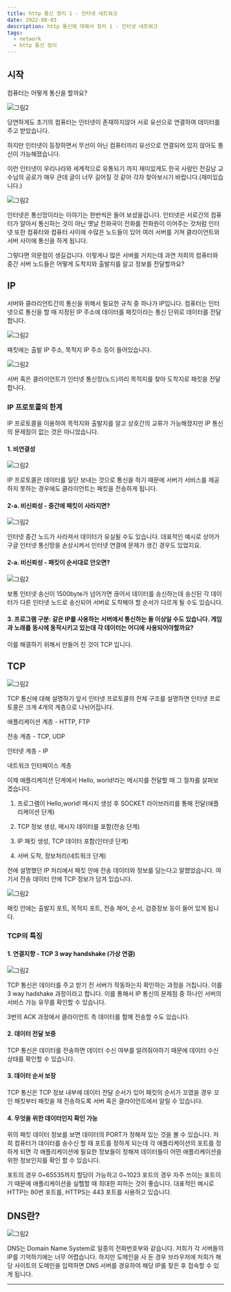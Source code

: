 ```yaml
---
title: http 통신 정리 1 - 인터넷 네트워크
date: 2022-08-03
description: http 통신에 대해서 정리 1 - 인터넷 네트워크
tags:
  - network
  - http 통신 정리
---
```


## 시작

컴퓨터는 어떻게 통신을 할까요?

![그림2](./pic1.png)



당연하게도 초기의 컴퓨터는 인터넷이 존재하지않아 서로 유선으로 연결하여 데이터를 주고 받았습니다.


하지만 인터넷이 등장하면서 무선이 아닌 컴퓨터끼리 유선으로 연결되어 있지 않아도 통신이 가능해졌습니다.

이런 인터넷이 우리나라와 세계적으로 유통되기 까지 재미있게도 한국 사람인 전길남 교수님의 공로가 매우 큰데 글이 너무 길어질 것 같아 각자 찾아보시기 바랍니다.(재미있습니다.)

![그림2](./pic2.png)


인터넷은 통신망이라는 이야기는 한번씩은 들어 보셨을겁니다. 인터넷은 서로간의 컴퓨터가 알아서 통신하는 것이 아닌 옛날 전화국이 전화를 전화원이 이어주는 것처럼 인터넷 또한 컴퓨터와 컴퓨터 사이에 수많은 노드들이 있어 여러 서버를 거쳐 클라이언트와 서버 사이에 통신을 하게 됩니다.

그렇다면 의문점이 생길겁니다. 이렇게나 많은 서버를 거치는데 과연 저희의 컴퓨터와 중간 서버 노드들은 어떻게 도착지와 출발지를 알고 정보를 전달할까요?

## IP

서버와 클라리언트간의 통신을 위해서 필요한 규칙 중 하나가 IP입니다. 컴퓨터는 인터넷으로 통신을 할 때 지정된 IP 주소에 데이터를 패킷이라는 통신 단위로 데이터를 전달합니다.

![그림2](./pic3.png)


패킷에는 출발 IP 주소, 목적지 IP 주소 등이 들어있습니다.

![그림2](./pic4.png)


서버 혹은 클라이언트가 인터넷 통신망(노드)끼리 목적지를 찾아 도착지로 패킷을 전달합니다.

### IP 프로토콜의 한계

IP 프로토콜을 이용하여 목적지와 출발지를 알고 상호간의 교류가 가능해졌지만 IP 통신의 문제점이 없는 것은 아니었습니다.

#### 1. 비연결성

![그림2](./pic5.png)


IP 프로토콜은 데이터를 일단 보내는 것으로 통신을 하기 때문에 서버가 서비스를 제공하지 못하는 경우에도 클라이언트는 패킷을 전송하게 됩니다.

#### 2-a. 비신뢰성 - 중간에 패킷이 사라지면?

![그림2](./pic6.png)


인터넷 중간 노드가 사라져서 데이터가 유실될 수도 있습니다. 대표적인 예시로 상어가 구글 인터넷 통신망을 손상시켜서 인터넷 연결에 문제가 생긴 경우도 있었지요.

#### 2-a. 비신뢰성 - 패킷이 순서대로 안오면?

![그림2](./pic7.png)


보통 인터넷 송신이 1500byte가 넘어가면 끊어서 데이터를 송신하는데 송신된 각 데이터가 다른 인터넷 노드로 송신되어 서버로 도착해야 할 순서가 다르게 될 수도 있습니다.

#### 3. 프로그램 구분: 같은 IP를 사용하는 서버에서 통신하는 둘 이상일 수도 있습니다. 게임과 노래를 동시에 동작시키고 있는데 각 데이터는 어디에 사용되어야할까요?

이를 해결하기 위해서 만들어 진 것이 TCP 입니다.



## TCP

![그림2](./pic8.png)


TCP 통신에 대해 설명하기 앞서 인터넷 프로토콜의 전체 구조를 설명하면 인터넷 프로토콜은 크게 4개의 계층으로 나뉘어집니다.

애플리케이션 계층 - HTTP, FTP

전송 계층 - TCP, UDP

인터넷 계층 - IP

네트워크 인터페이스 계층

이제 애플리케이션 단계에서 Hello, world!라는 메시지를 전달할 때 그 절차를 살펴보겠습니다.

1. 프로그램이 Hello,world! 메시지 생성 후 SOCKET 라이브러리를 통해 전달(애플리케이션 단계)

2. TCP 정보 생성, 메시지 데이터를 포함(전송 단계)

3. IP 패킷 생성, TCP 데이터 포함(인터넷 단계)

4. 서버 도착, 정보처리(네트워크 단계)

전에 설명했던 IP 처리에서 패킷 안에 전송 데이터와 정보를 담는다고 말했었습니다. 여기서 전송 데이터 안에 TCP 정보가 담겨 있습니다.

![그림2](./pic9.png)

패킷 안에는 출발지 포트, 목적지 포트, 전송 제어, 순서, 검증정보 등이 들어 있게 됩니다.

### TCP의 특징

#### 1. 연결지향 - TCP 3 way handshake (가상 연결)

![그림2](./pic10.png)


TCP 통신은 데이터를 주고 받기 전 서버가 작동하는지 확인하는 과정을 거칩니다. 이를 3 way hadshake 과정이라고 합니다. 이를 통해서 IP 통신의 문제점 중 하나인 서버의 서비스 가능 유무를 확인할 수 있습니다.

3번의 ACK 과정에서 클라이언트 측 데이터를 함께 전송할 수도 있습니다.

#### 2. 데이터 전달 보증

TCP 통신은 데이터를 전송하면 데이터 수신 여부를 알려줘야하기 때문에 데이터 수신 상태를 확인할 수 있습니다.

#### 3. 데이터 순서 보장

TCP 통신은 TCP 정보 내부에 데이터 전달 순서가 있어 패킷의 순서가 꼬였을 경우 꼬인 패킷부터 패킷을 재 전송하도록 서버 혹은 클라이언트에서 알릴 수 있습니다.

#### 4. 무엇을 위한 데이터인지 확인 가능

위의 패킷 데이터 정보를 보면 데이터의 PORT가 정해져 있는 것을 볼 수 있습니다. 저희 컴퓨터가 데이터를 송수신 할 때 포트를 정하게 되는데 각 애플리케이션의 포트를 정하게 되면 각 애플리케이션에 필요한 정보들이 정해져 데이터들이 어떤 애플리케이션을 위한 정보인지를 확인 할 수 있습니다.

포트의 경우 0~65535까지 할당이 가능하고 0~1023 포트의 경우 자주 쓰이는 포트이기 때문에 애플리케이션을 실핼할 때 최대한 피하는 것이 좋습니다. 대표적인 예시로 HTTP는 80번 포트를, HTTPS는 443 포트를 사용하고 있습니다.

## DNS란?

![그림2](./pic11.png)


DNS는 Domain Name System로 일종의 전화번호부와 같습니다. 저희가 각 서버들의 IP를 기억하기에는 너무 어렵습니다. 하지만 도메인을 사 둔 경우 브라우저에 저희가 해당 사이트의 도메인을 입력하면 DNS 서버를 경유하여 해당 IP를 찾은 후 접속할 수 있게 됩니다.

---
